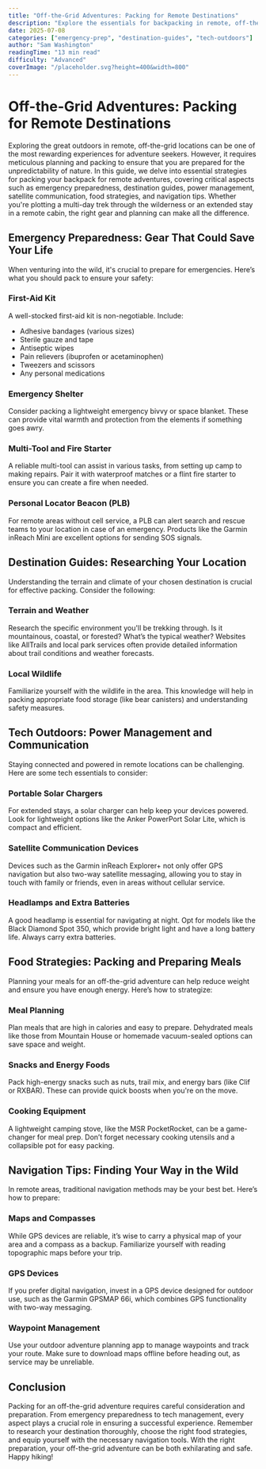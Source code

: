 ```yaml
---
title: "Off-the-Grid Adventures: Packing for Remote Destinations"
description: "Explore the essentials for backpacking in remote, off-the-grid locations. We cover power management, satellite communication, food strategies, and navigation tips."
date: 2025-07-08
categories: ["emergency-prep", "destination-guides", "tech-outdoors"]
author: "Sam Washington"
readingTime: "13 min read"
difficulty: "Advanced"
coverImage: "/placeholder.svg?height=400&width=800"
---
```


# Off-the-Grid Adventures: Packing for Remote Destinations

Exploring the great outdoors in remote, off-the-grid locations can be one of the most rewarding experiences for adventure seekers. However, it requires meticulous planning and packing to ensure that you are prepared for the unpredictability of nature. In this guide, we delve into essential strategies for packing your backpack for remote adventures, covering critical aspects such as emergency preparedness, destination guides, power management, satellite communication, food strategies, and navigation tips. Whether you're plotting a multi-day trek through the wilderness or an extended stay in a remote cabin, the right gear and planning can make all the difference.

## Emergency Preparedness: Gear That Could Save Your Life

When venturing into the wild, it's crucial to prepare for emergencies. Here’s what you should pack to ensure your safety:

### First-Aid Kit

A well-stocked first-aid kit is non-negotiable. Include:

- Adhesive bandages (various sizes)
- Sterile gauze and tape
- Antiseptic wipes
- Pain relievers (ibuprofen or acetaminophen)
- Tweezers and scissors
- Any personal medications

### Emergency Shelter

Consider packing a lightweight emergency bivvy or space blanket. These can provide vital warmth and protection from the elements if something goes awry.

### Multi-Tool and Fire Starter

A reliable multi-tool can assist in various tasks, from setting up camp to making repairs. Pair it with waterproof matches or a flint fire starter to ensure you can create a fire when needed.

### Personal Locator Beacon (PLB)

For remote areas without cell service, a PLB can alert search and rescue teams to your location in case of an emergency. Products like the Garmin inReach Mini are excellent options for sending SOS signals.

## Destination Guides: Researching Your Location

Understanding the terrain and climate of your chosen destination is crucial for effective packing. Consider the following:

### Terrain and Weather

Research the specific environment you'll be trekking through. Is it mountainous, coastal, or forested? What’s the typical weather? Websites like AllTrails and local park services often provide detailed information about trail conditions and weather forecasts.

### Local Wildlife

Familiarize yourself with the wildlife in the area. This knowledge will help in packing appropriate food storage (like bear canisters) and understanding safety measures.

## Tech Outdoors: Power Management and Communication

Staying connected and powered in remote locations can be challenging. Here are some tech essentials to consider:

### Portable Solar Chargers

For extended stays, a solar charger can help keep your devices powered. Look for lightweight options like the Anker PowerPort Solar Lite, which is compact and efficient.

### Satellite Communication Devices

Devices such as the Garmin inReach Explorer+ not only offer GPS navigation but also two-way satellite messaging, allowing you to stay in touch with family or friends, even in areas without cellular service.

### Headlamps and Extra Batteries

A good headlamp is essential for navigating at night. Opt for models like the Black Diamond Spot 350, which provide bright light and have a long battery life. Always carry extra batteries.

## Food Strategies: Packing and Preparing Meals

Planning your meals for an off-the-grid adventure can help reduce weight and ensure you have enough energy. Here’s how to strategize:

### Meal Planning

Plan meals that are high in calories and easy to prepare. Dehydrated meals like those from Mountain House or homemade vacuum-sealed options can save space and weight.

### Snacks and Energy Foods

Pack high-energy snacks such as nuts, trail mix, and energy bars (like Clif or RXBAR). These can provide quick boosts when you're on the move.

### Cooking Equipment

A lightweight camping stove, like the MSR PocketRocket, can be a game-changer for meal prep. Don’t forget necessary cooking utensils and a collapsible pot for easy packing.

## Navigation Tips: Finding Your Way in the Wild

In remote areas, traditional navigation methods may be your best bet. Here’s how to prepare:

### Maps and Compasses

While GPS devices are reliable, it’s wise to carry a physical map of your area and a compass as a backup. Familiarize yourself with reading topographic maps before your trip.

### GPS Devices

If you prefer digital navigation, invest in a GPS device designed for outdoor use, such as the Garmin GPSMAP 66i, which combines GPS functionality with two-way messaging.

### Waypoint Management

Use your outdoor adventure planning app to manage waypoints and track your route. Make sure to download maps offline before heading out, as service may be unreliable.

## Conclusion

Packing for an off-the-grid adventure requires careful consideration and preparation. From emergency preparedness to tech management, every aspect plays a crucial role in ensuring a successful experience. Remember to research your destination thoroughly, choose the right food strategies, and equip yourself with the necessary navigation tools. With the right preparation, your off-the-grid adventure can be both exhilarating and safe. Happy hiking!